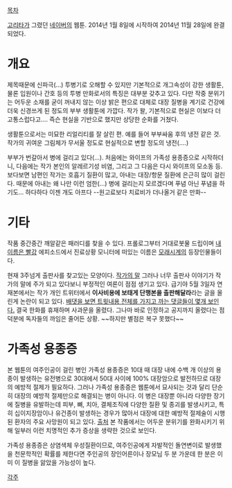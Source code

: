 [[목차]]

[[고리타]]가 그렸던 [[네이버]]의 웹툰. 2014년 1월 8일에 시작하여 2014년 11월 28일에 완결되었다.

= 개요 =
제목때문에 신파극(...) 투병기로 오해할 수 있지만 기본적으로 개그속성이 강한 생활툰, 물론 입원이나 간호 등의 투병 만화로서의 특징은 대부분 갖추고 있다. 다만 작중 분위기는 어두운 소재를 굳이 꺼내지 않는 이상 밝은 편으로 대체로 대장 질병을 계기로 건강에 더욱 신경쓰게 된 정도의 부부 생활툰에 가깝다. 작가 왈, 기본적으로 현실은 이보다 더 고통스럽다고.... 즉슨 현실을 기반으로 했지만 상당한 순화를 거쳤다.

생활툰으로서는 미묘한 리얼리티를 잘 살린 편. 예를 들어 부부싸움 후의 냉전 같은 것. 작가의 귀여운 그림체가 무서울 정도로 현실적으로 변할 정도의 냉전(....)

부부가 번갈아서 병에 걸리고 있다(...). 처음에는 와이프의 가족성 용종증으로 시작하더니, 다음에는 작가 본인의 알레르기성 비염, 그리고 그 다음은 다시 와이프의 모소동 등. 보다보면 남편인 작가는 호흡기 질환이 많고, 아내는 대장/항문 질환에 은근히 많이 걸린다. 때문에 아내는 왜 나만 이런 엄한(...) 병에 걸리는지 모르겠다며 푸념 아닌 푸념을 하기도... 하다하다 이젠 개도 아프다 --원고료보다 치료비가 더나올거 같은 만화-- 

= 기타 =
작품 중간중간 깨알같은 패러디를 찾을 수 있다. 프롤로그부터 거대로봇물 드립이며 [http://comic.naver.com/webtoon/detail.nhn?titleId=608258&no=24&weekday=thu 내 이름은 빨강] 에피소드에서 진료상황 모니터에 떠있는 이름은 [[모래시계]]의 등장인물들이다.

현재 3주넘게 출판사를 찾고있는 모양이다. [http://m.comic.naver.com/webtoon/detail.nhn?titleId=608258&no=30&week=thu 작가의 말] 
그러나 너무 출판사 이야기가 작가의 말에 주가 되고 있다보니 부정적인 여론이 점점 생기고 있다. 급기야 5월 3일자 연재본에서는 작가 개인 트위터에서 '''이사비용에 보태게 단행본을 출판해달라'''라는 글을 올린게 논란이 되고 있다. [http://comic.naver.com/webtoon/detail.nhn?titleId=608258&no=35&weekday=sat 배댓을 보면 트윗내용 전체를 가지고 까는 댓글들이 몇개 보인다.] 
결국 한화를 휴재하며 사과문을 올렸다. 그나마 바로 인정하고 공지까지 올렸다는 점 덕분에 독자들의 까임은 줄어든 상황. ~~하지만 별점은 복구 못했다~~
= 가족성 용종증 = 
본 웹툰의 여주인공이 걸린 병인 가족성 용종증은 10대 때 대장 내에 수백 개 이상의 용종이 발생하는 유전병으로 30대에서 50대 사이에 100% 대장암으로 발전하므로 대장의 예방적 절제가 필요하다. 그러나 가족성 용종증은 웹툰에서 묘사되는 것과 달리 단순히 대장의 예방적 절제만으로 해결되는 병이 아니다. 이 병은 대장뿐 아니라 다양한 장기에 질병을 유발하는데 피부, 뼈, 치아, 결체조직에 다양한 질환 및 종괴를 발생시키고, 특히 십이지장암이나 유건종이 발생하는 경우가 많아서 대장에 대한 예방적 절제술이 시행된 환자의 주요 사망원이 되고 있다. [http://www.cdc.go.kr/CDC/contents/CdcKrContentView.jsp?menuIds=HOME001-MNU1135-MNU0760-MNU0761&cid=13862 출처] 본 작품에서는 어두운 분위기를 완화시키기 위해 일부러 이런 치명적인 추가 증상을 생략한 것으로 보인다.

가족성 용종증은 상염색체 우성질환이므로, 여주인공에게 자발적인 돌연변이로 발생했을 천문학적인 확률를 제한다면 주인공의 장인어른이나 장모님 두 분 가운데 한 분은 이미 이 질병을 앓았을 가능성이 높다.

[[각주]]
 
